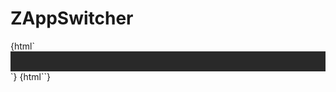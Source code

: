 
<Meta title="Navigation/ZAppSwitcher" component="z-app-switcher" />

# ZAppSwitcher

<Preview>
  <Story name="ZAppSwitcher-dark-(default)">
    {html`<div style="background-color: rgb(41, 41, 41); padding:16px;">
      <z-app-switcher></z-app-switcher>
    </div>`}
  </Story>
  <Story name="ZAppSwitcher-light">
    {html`<z-app-switcher
      theme="${text("theme", "light")}"></z-app-switcher>`}
  </Story>
</Preview>

<Props of="z-app-switcher" />


